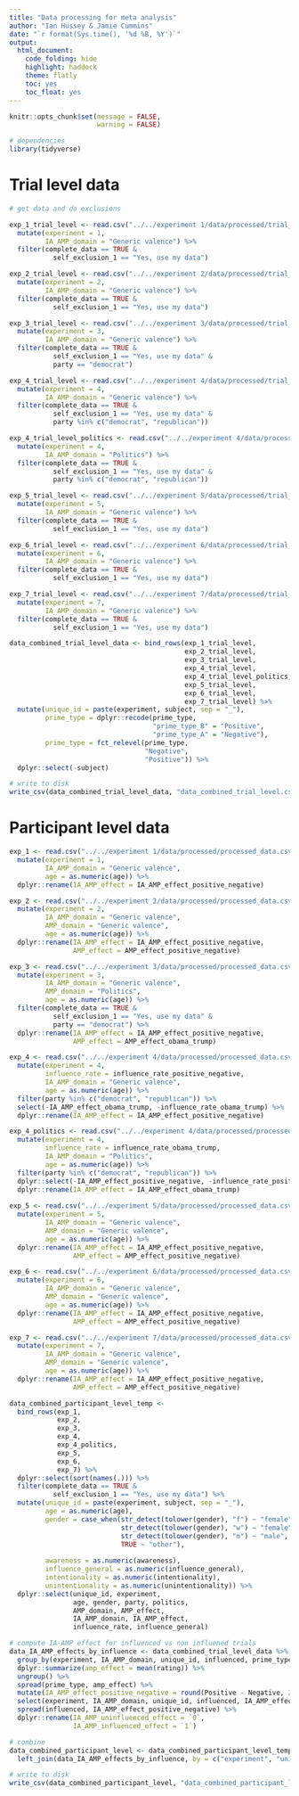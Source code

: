 ```yaml
---
title: "Data processing for meta analysis"
author: "Ian Hussey & Jamie Cummins"
date: "`r format(Sys.time(), '%d %B, %Y')`"
output:
  html_document:
    code_folding: hide
    highlight: haddock
    theme: flatly
    toc: yes
    toc_float: yes
---
```


```r

knitr::opts_chunk$set(message = FALSE,
                      warning = FALSE)

```

```r

# dependencies
library(tidyverse)

```

# Trial level data

```r

# get data and do exclusions

exp_1_trial_level <- read.csv("../../experiment 1/data/processed/trial_level_ia_amp_positive_negative_data.csv") %>%
  mutate(experiment = 1,
         IA_AMP_domain = "Generic valence") %>%
  filter(complete_data == TRUE & 
           self_exclusion_1 == "Yes, use my data")

exp_2_trial_level <- read.csv("../../experiment 2/data/processed/trial_level_ia_amp_positive_negative_data.csv") %>%
  mutate(experiment = 2,
         IA_AMP_domain = "Generic valence") %>%
  filter(complete_data == TRUE & 
           self_exclusion_1 == "Yes, use my data")

exp_3_trial_level <- read.csv("../../experiment 3/data/processed/trial_level_ia_amp_positive_negative_data.csv") %>%
  mutate(experiment = 3,
         IA_AMP_domain = "Generic valence") %>%
  filter(complete_data == TRUE & 
           self_exclusion_1 == "Yes, use my data" &
           party == "democrat")

exp_4_trial_level <- read.csv("../../experiment 4/data/processed/trial_level_ia_amp_positive_negative_data.csv") %>%
  mutate(experiment = 4,
         IA_AMP_domain = "Generic valence") %>%
  filter(complete_data == TRUE & 
           self_exclusion_1 == "Yes, use my data" &
           party %in% c("democrat", "republican"))

exp_4_trial_level_politics <- read.csv("../../experiment 4/data/processed/trial_level_ia_amp_obama_trump_data.csv") %>%
  mutate(experiment = 4,
         IA_AMP_domain = "Politics") %>%
  filter(complete_data == TRUE & 
           self_exclusion_1 == "Yes, use my data" &
           party %in% c("democrat", "republican"))

exp_5_trial_level <- read.csv("../../experiment 5/data/processed/trial_level_ia_amp_positive_negative_data.csv") %>%
  mutate(experiment = 5,
         IA_AMP_domain = "Generic valence") %>%
  filter(complete_data == TRUE & 
           self_exclusion_1 == "Yes, use my data")

exp_6_trial_level <- read.csv("../../experiment 6/data/processed/trial_level_ia_amp_positive_negative_data.csv") %>%
  mutate(experiment = 6,
         IA_AMP_domain = "Generic valence") %>%
  filter(complete_data == TRUE & 
           self_exclusion_1 == "Yes, use my data")

exp_7_trial_level <- read.csv("../../experiment 7/data/processed/trial_level_ia_amp_positive_negative_data.csv") %>%
  mutate(experiment = 7,
         IA_AMP_domain = "Generic valence") %>%
  filter(complete_data == TRUE & 
           self_exclusion_1 == "Yes, use my data")

data_combined_trial_level_data <- bind_rows(exp_1_trial_level, 
                                            exp_2_trial_level,
                                            exp_3_trial_level,
                                            exp_4_trial_level,
                                            exp_4_trial_level_politics,
                                            exp_5_trial_level,
                                            exp_6_trial_level,
                                            exp_7_trial_level) %>%
  mutate(unique_id = paste(experiment, subject, sep = "_"),
         prime_type = dplyr::recode(prime_type,
                                    "prime_type_B" = "Positive",
                                    "prime_type_A" = "Negative"),
         prime_type = fct_relevel(prime_type,
                                  "Negative",
                                  "Positive")) %>%
  dplyr::select(-subject)

# write to disk 
write_csv(data_combined_trial_level_data, "data_combined_trial_level.csv")

```

# Participant level data

```r

exp_1 <- read.csv("../../experiment 1/data/processed/processed_data.csv") %>%
  mutate(experiment = 1,
         IA_AMP_domain = "Generic valence",
         age = as.numeric(age)) %>%
  dplyr::rename(IA_AMP_effect = IA_AMP_effect_positive_negative)

exp_2 <- read.csv("../../experiment 2/data/processed/processed_data.csv") %>%
  mutate(experiment = 2,
         IA_AMP_domain = "Generic valence",
         AMP_domain = "Generic valence",
         age = as.numeric(age)) %>%
  dplyr::rename(IA_AMP_effect = IA_AMP_effect_positive_negative,
                AMP_effect = AMP_effect_positive_negative)

exp_3 <- read.csv("../../experiment 3/data/processed/processed_data.csv") %>%
  mutate(experiment = 3,
         IA_AMP_domain = "Generic valence",
         AMP_domain = "Politics",
         age = as.numeric(age)) %>%
  filter(complete_data == TRUE & 
           self_exclusion_1 == "Yes, use my data" &
           party == "democrat") %>%
  dplyr::rename(IA_AMP_effect = IA_AMP_effect_positive_negative,
                AMP_effect = AMP_effect_obama_trump)

exp_4 <- read.csv("../../experiment 4/data/processed/processed_data.csv") %>%
  mutate(experiment = 4,
         influence_rate = influence_rate_positive_negative,
         IA_AMP_domain = "Generic valence",
         age = as.numeric(age)) %>%
  filter(party %in% c("democrat", "republican")) %>%
  select(-IA_AMP_effect_obama_trump, -influence_rate_obama_trump) %>%
  dplyr::rename(IA_AMP_effect = IA_AMP_effect_positive_negative)

exp_4_politics <- read.csv("../../experiment 4/data/processed/processed_data.csv") %>%
  mutate(experiment = 4,
         influence_rate = influence_rate_obama_trump,
         IA_AMP_domain = "Politics",
         age = as.numeric(age)) %>%
  filter(party %in% c("democrat", "republican")) %>%
  dplyr::select(-IA_AMP_effect_positive_negative, -influence_rate_positive_negative) %>%
  dplyr::rename(IA_AMP_effect = IA_AMP_effect_obama_trump) 
  
exp_5 <- read.csv("../../experiment 5/data/processed/processed_data.csv") %>%
  mutate(experiment = 5,
         IA_AMP_domain = "Generic valence",
         AMP_domain = "Generic valence",
         age = as.numeric(age)) %>%
  dplyr::rename(IA_AMP_effect = IA_AMP_effect_positive_negative,
                AMP_effect = AMP_effect_positive_negative) 

exp_6 <- read.csv("../../experiment 6/data/processed/processed_data.csv") %>%
  mutate(experiment = 6,
         IA_AMP_domain = "Generic valence",
         AMP_domain = "Generic valence",
         age = as.numeric(age)) %>%
  dplyr::rename(IA_AMP_effect = IA_AMP_effect_positive_negative,
                AMP_effect = AMP_effect_positive_negative) 

exp_7 <- read.csv("../../experiment 7/data/processed/processed_data.csv") %>%
  mutate(experiment = 7,
         IA_AMP_domain = "Generic valence",
         AMP_domain = "Generic valence",
         age = as.numeric(age)) %>%
  dplyr::rename(IA_AMP_effect = IA_AMP_effect_positive_negative,
                AMP_effect = AMP_effect_positive_negative)

data_combined_participant_level_temp <- 
  bind_rows(exp_1, 
            exp_2, 
            exp_3, 
            exp_4, 
            exp_4_politics, 
            exp_5,
            exp_6,
            exp_7) %>%
  dplyr::select(sort(names(.))) %>%
  filter(complete_data == TRUE & 
           self_exclusion_1 == "Yes, use my data") %>%
  mutate(unique_id = paste(experiment, subject, sep = "_"),
         age = as.numeric(age),
         gender = case_when(str_detect(tolower(gender), "f") ~ "female",
                            str_detect(tolower(gender), "w") ~ "female",
                            str_detect(tolower(gender), "m") ~ "male",
                            TRUE ~ "other"),
         
         awareness = as.numeric(awareness),
         influence_general = as.numeric(influence_general),
         intentionality = as.numeric(intentionality),
         unintentionality = as.numeric(unintentionality)) %>%
  dplyr::select(unique_id, experiment, 
                age, gender, party, politics, 
                AMP_domain, AMP_effect,
                IA_AMP_domain, IA_AMP_effect,
                influence_rate, influence_general)

# compute IA-AMP effect for influenced vs non influened trials
data_IA_AMP_effects_by_influence <- data_combined_trial_level_data %>%
  group_by(experiment, IA_AMP_domain, unique_id, influenced, prime_type) %>%
  dplyr::summarize(amp_effect = mean(rating)) %>%
  ungroup() %>%
  spread(prime_type, amp_effect) %>%
  mutate(IA_AMP_effect_positive_negative = round(Positive - Negative, 2)) %>%
  select(experiment, IA_AMP_domain, unique_id, influenced, IA_AMP_effect_positive_negative) %>%
  spread(influenced, IA_AMP_effect_positive_negative) %>%
  dplyr::rename(IA_AMP_uninfluenced_effect = `0`,
                IA_AMP_influenced_effect = `1`)

# combine
data_combined_participant_level <- data_combined_participant_level_temp %>%
  left_join(data_IA_AMP_effects_by_influence, by = c("experiment", "unique_id", "IA_AMP_domain"))

# write to disk 
write_csv(data_combined_participant_level, "data_combined_participant_level.csv")

```


